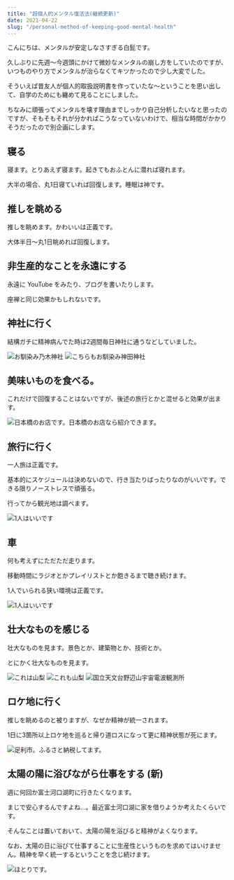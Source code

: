```yaml
---
title: "超個人的メンタル復活法(継続更新)"
date: 2021-04-22
slug: "/personal-method-of-keeping-good-mental-health"
---
```


こんにちは、メンタルが安定しなさすぎる白髭です。

久しぶりに先週〜今週頭にかけて微妙なメンタルの崩し方をしていたのですが、いつものやり方でメンタルが治らなくてキツかったので少し大変でした。

そういえば昔友人が個人的取扱説明書を作っていたな〜ということを思い出して、自学のためにも纏めて見ることにしました。

ちなみに頑張ってメンタルを壊す理由までしっかり自己分析したいなと思ったのですが、そもそもそれが分かればこうなっていないわけで、相当な時間がかかりそうだったので別企画にします。

## 寝る

寝ます。とりあえず寝ます。起きてもおふとんに潜れば寝れます。

大半の場合、丸1日寝ていれば回復します。睡眠は神です。

## 推しを眺める

推しを眺めます。かわいいは正義です。

大体半日〜丸1日眺めれば回復します。

## 非生産的なことを永遠にする

永遠に YouTube をみたり、ブログを書いたりします。

座禅と同じ効果かもしれないです。

## 神社に行く

結構ガチに精神病んでた時は2週間毎日神社に通うなどしていました。

![お馴染み乃木神社](./jinja.jpg)
![こちらもお馴染み神田神社](./jinja2.JPG)

## 美味いものを食べる。

これだけで回復することはないですが、後述の旅行とかと混ぜると効果が出ます。

![日本橋のお店です。日本橋のお店なら紹介できます。](./umai.JPG)

## 旅行に行く

一人旅は正義です。

基本的にスケジュールは決めないので、行き当たりばったりなのがいいです。できる限りノーストレスで頑張る。

行ってから観光地は調べます。

![1人はいいです](./car-travel.JPG)

## 車

何も考えずにただただ走ります。

移動時間にラジオとかプレイリストとか飽きるまで聴き続けます。

1人でいられる狭い環境は正義です。

![1人はいいです](./car.JPG)

## 壮大なものを感じる

壮大なものを見ます。景色とか、建築物とか、技術とか。

とにかく壮大なものを見ます。

![これは山梨](./soudai1.JPG)
![これも山梨](./soudai2.JPG)
![国立天文台野辺山宇宙電波観測所](./gijutu.JPG)

## ロケ地に行く

推しを眺めるのと被りますが、なぜか精神が統一されます。

1日に3箇所以上ロケ地を巡ると帰り道ロスになって更に精神状態が死にます。

![足利市。ふるさと納税してます。](./rokechi.JPG)

## 太陽の陽に浴びながら仕事をする (新)

週に何回か富士河口湖町に行きたくなります。

まじで安心するんですよね…。最近富士河口湖に家を借りようか考えたくらいです。

そんなことは置いておいて、太陽の陽を浴びると精神がよくなります。

なお、太陽の日に浴びて仕事することに生産性というものを求めてはいけません。精神を早く統一するということを念じ続けます。

![ほとりです。](./workation.JPG)
